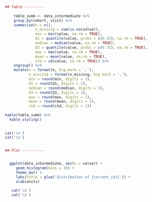 ```r

  ## Table ---------
  
      table_summ <- data_intermediate %>%
      group_by(cohort, visit) %>%
      summarise(n = n(),
                n_missing = sum(is.na(value)),
                min = min(value, na.rm = TRUE),
                Q1 = quantile(value, probs = c(0.25), na.rm = TRUE),
                median = median(value, na.rm = TRUE),
                Q3 = quantile(value, probs = c(0.75), na.rm = TRUE),
                max = max(value, na.rm = TRUE),
                mean = mean(value, na.rm = TRUE),
                std = sd(value, na.rm = TRUE)) %>%
      ungroup() %>%
      mutate(n = format(n, big.mark = ','),
             n_missing = format(n_missing, big.mark = ','),
             min = round(min, digits = 1),
             Q1 = round(Q1, digits = 1),
             median = round(median, digits = 1),
             Q3 = round(Q3, digits = 1),
             max = round(max, digits = 1),
             mean = round(mean, digits = 1),
             std = round(std, digits = 1))
  
  kable(table_summ) %>%
    kable_styling()
  
  
  cat('\n')
  cat('\n')


  ## Plot ----------


    ggplot(data_intermediate, aes(x = value)) +
       geom_histogram(bins = 30) +
       theme_bw() +
       labs(title = glue('Distribution of {current_cat}')) +
       xlab(units)
    
     cat('\n')
     cat('\n')

```
